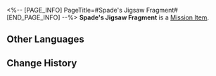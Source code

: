 <%-- [PAGE_INFO]
PageTitle=#Spade's Jigsaw Fragment#
[END_PAGE_INFO] --%>
{{Item Infobox
|id          = 140472
|image       = Item Spade's Jigsaw Fragment.png{{subst:void|<!--$UPLOAD:<<SpriteOutput/ItemFigures/140400.png>-<Item Spade's Jigsaw Fragment.png>-<Item Icons>>-->}}
|type        = Mission Item
|invCategory = Missions
|rarity      = 3
|effect      = 
|description = This fragment appears to have been a part of a certain Dream Jigsaw.<br />You can feel from it a mixture of yearning and anticipation for the future.
}}
'''Spade's Jigsaw Fragment''' is a [[Mission Item]].

==Other Languages==
{{Other Languages
|en   = Spade's Jigsaw Fragment
|zhs  = 黑桃的筑梦碎片
|zht  = 黑桃的築夢碎片
|ja   = スペードのドリームメイクパズルの欠片
|ko   = 스페이드의 꿈 건축 조각
|es   = Fragmento del rompecabezas de Picas
|fr   = Fragment émotionnel d'As de pique
|ru   = Фрагмент мозаики Вини
|th   = ชิ้นส่วนสร้างฝันของโพดำ
|vi   = Mảnh Ghép Xây Mộng của Quân Bích
|de   = Piks Puzzleteil
|id   = Serpihan Mimpi Spade
|pt   = Fragmento de Quebra-Cabeça do Espada
}}

==Change History==
{{Change History|2.1}}